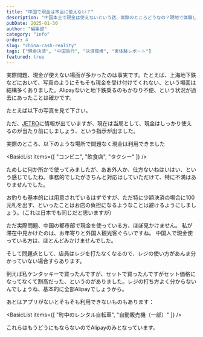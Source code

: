 ```yaml
---
title: "中国で現金は本当に使えない？"
description: "中国本土で現金は使えないという話、実際のところどうなの？現地で体験した生の情報をもとに、現金決済の現実をお伝えします。"
pubDate: 2025-01-30
author: "編集部"
category: "info"
order: 4
slug: "china-cash-reality"
tags: ["現金決済", "中国旅行", "決済環境", "実体験レポート"]
featured: true
---
```



<Summary 
  question="中国本土では、現金が使えない場所が多いというのは本当ですか？"
  answer="パンデミック中は一部でその傾向がありました。ですが、中国当局により発令があり、現在は<span class='highlight'>急速に状況が改善</span>しています。"
  details="基本的には現金も使えることが多いです。ただし、流通が少ないため、少額しか使わないのに一番大きいお札の100元札を出す、などはお釣りの関係で嫌がらます。その点は注意してください。"
/>

<ArticleSection number="01" title="特にパンデミック期間中は使えない場面も多かった">

実際問題、現金が使えない場面が多かったのは事実です。たとえば、上海地下鉄などにおいて、写真のようにそもそも現金を受け付けてくれない、という場面は結構多くありました。Alipayないと地下鉄乗るのもかなり不便、という状況が過去にあったことは確かです。

たとえば以下の写真を見て下さい。

<ImageCard
  src="sha_metro_002.jpg"
  title="上海地下鉄の券売機"
  description="上海地下鉄の券売機の現金投入の箇所がふさがれており、現金が使えない。こういった場面が当時は多くみられた。乗り換えもある大型の駅であっても、こういった様子が多くみられました（コロナ対策という面もあったとは思いますが）"
/>

</ArticleSection>

<ArticleSection number="02" title="現在は現金が使える場面も多い">

ただ、[JETRO](https://www.jetro.go.jp/biz/areareports/2024/00887e3e05a365b5.html)に情報が出ていますが、現在は当局として、現金はしっかり使えるのが当たり前にしましょう、という指示が出ました。

実際のところ、以下のような場所で問題なく現金は利用できました

<BasicList items={[
  "コンビニ",
  "飲食店", 
  "タクシー"
]} />

ためしに何か所かで使ってみましたが、ああ外人か、仕方ないねはいはい、という感じでしたね。事務的でしたがきちんと対応はしていただけて、特に不満はありませんでした。

お釣りも基本的には用意されているはずですが、ただ特に少額決済の場合に100元札を出す、といったことはお店の負担になるようなことは避けるようにしましょう。（これは日本でも同じだと思いますが）

</ArticleSection>

<ArticleSection number="03" title="ただ現金を使っている人はほとんどみない">

ただ実際問題、中国の都市部で現金を使っている方、ほぼ見かけません。
私が滞在中見かけたのは、お年寄りと外国人観光客ぐらいですね。
中国人で現金使っている方は、ほとんどみかけませんでした。

<ImageCard
  src="sha_jiajiatangbao_003.jpg"
  title="飲食店のレジ"
  description="写真のように、一応レジ自体はあるので、こちらで支払いもできます。ただ、利用されている方は本当に見ません。"
/>

そして問題点として、店員はレジを打たなくなるので、レジの使い方があんま分かっていない場合すらあります。

例えば私ケンタッキーで買ったんですが、セットで買ったんですがセット価格になってなくて割高だった、というのがありました。レジの打ち方よく分からないんでしょうね、基本的に全部Alipayでしょうから。

あとはアプリがないとそもそも利用できないものもあります：

<BasicList items={[
  "町中のレンタル自転車",
  "自動販売機（一部）"
]} />

これらはもうどうにもならないのでAlipayのみとなっています。

</ArticleSection>

<ConclusionSection 
  title="現金も割と使えるが、Alipayの準備がおすすめ"
  text="現金は使える場面が多いです。ただし、実際に現金を使っている人がほぼいないのも事実。店員さんも現金慣れしていないので、ちょっとしたトラブルもあり得ます。<br><br>より便利に過ごしたいなら、やはりAlipayの準備もしておくのがおすすめです。"
/>